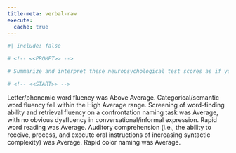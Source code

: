 ```yaml
---
title-meta: verbal-raw
execute:
  cache: true
---
```


```r
#| include: false

# <!-- <<PROMPT>> -->

# Summarize and interpret these neuropsychological test scores as if you are an experienced clinical neuropsychologist. For scores that are below average, give a brief example of how this could impact the patient's daily life and functioning. Organize your summary and interpretation from scores that are above average to below average to delineate relative strengths and weaknesses.

# <!-- <<START>> -->

```
 Letter/phonemic word fluency was Above Average. 
Categorical/semantic word fluency fell within the High Average range. 
Screening of word-finding ability and retrieval fluency on a confrontation naming task was Average, with no obvious dysfluency in conversational/informal expression. 
Rapid word reading was Average. 
Auditory comprehension (i.e., the ability to receive, process, and execute oral instructions of increasing syntactic complexity) was Average. 
Rapid color naming was Average.
